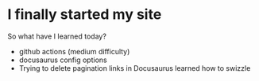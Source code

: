 # I finally started my site

So what have I learned today?
- github actions (medium difficulty)
- docusaurus config options
- Trying to delete pagination links in Docusaurus learned how to swizzle
